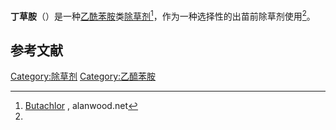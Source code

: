 {{NoteTA|1=zh-cn:丁草胺;zh-tw:丁基拉草;}}
{{Chembox
| ImageFile = butachlor structure.svg
| ImageSize = 200px
| IUPACName = ''N''-(Butoxymethyl)-2-chloro-''N''-(2,6-diethylphenyl)acetamide
| OtherNames = 
| Section1 = {{Chembox Identifiers
|  CASNo = 23184-66-9
|   CASNo_Ref = {{cascite|correct|CAS}}
|  PubChem = 31677
| ChEMBL = 1399036
|  ChemSpiderID = 29376
|  EINECS = 245-477-8
| KEGG = C10931
|  UNII = 94NU90OO5K
| SMILES = ClCC(=O)N(c1c(cccc1CC)CC)COCCCC
|  InChI =1S/C17H26ClNO2/c1-4-7-11-21-13-19(16(20)12-18)17-14(5-2)9-8-10-15(17)6-3/h8-10H,4-7,11-13H2,1-3H3
  }}
| Section2 = {{Chembox Properties
|  Reference = <ref name=Merck>''[[Merck_Index|Merck Index]]'', 11th Edition, '''1498'''</ref>
|  C=17|H=26|Cl=1|N=1|O=2
|  Appearance = Light yellow oil
|  Density = 1.0695 g/cm<sup>3</sup>
|  MeltingPt = 
|  BoilingPt = 
|  Solubility =  20 mg/L (20 °C)
  }}
| Section3 = {{Chembox Hazards
|  MainHazards = 
|  FlashPt = 100 °C<ref name=SA>[http://www.sigmaaldrich.com/catalog/ProductDetail.do?N4=37887|FLUKA&N5=SEARCH_CONCAT_PNO|BRAND_KEY&F=SPEC Butachlor] at [[Sigma-Aldrich|Sigma-Aldrich]]</ref>
|  Autoignition =
|  RPhrases = {{R22}} {{R50/53}}
|  SPhrases = {{S60}} {{S61}}
|  LD50 = 1740 mg/kg (oral, rat)<ref name=Merck/>
  }}
}}

'''丁草胺'''（{{lang-en|Butachlor}}）是一种[[乙酰苯胺|乙酰苯胺]]类[[除草剂|除草剂]]<ref>[http://www.alanwood.net/pesticides/butachlor.html Butachlor] {{Wayback|url=http://www.alanwood.net/pesticides/butachlor.html |date=20140114081826 }}, alanwood.net</ref>，作为一种选择性的出苗前除草剂使用<ref name=Merck/>。

==参考文献==
{{reflist}}

{{除草剂}}

[[Category:除草剂|Category:除草剂]]
[[Category:乙醯苯胺|Category:乙醯苯胺]]

{{organic-compound-stub}}